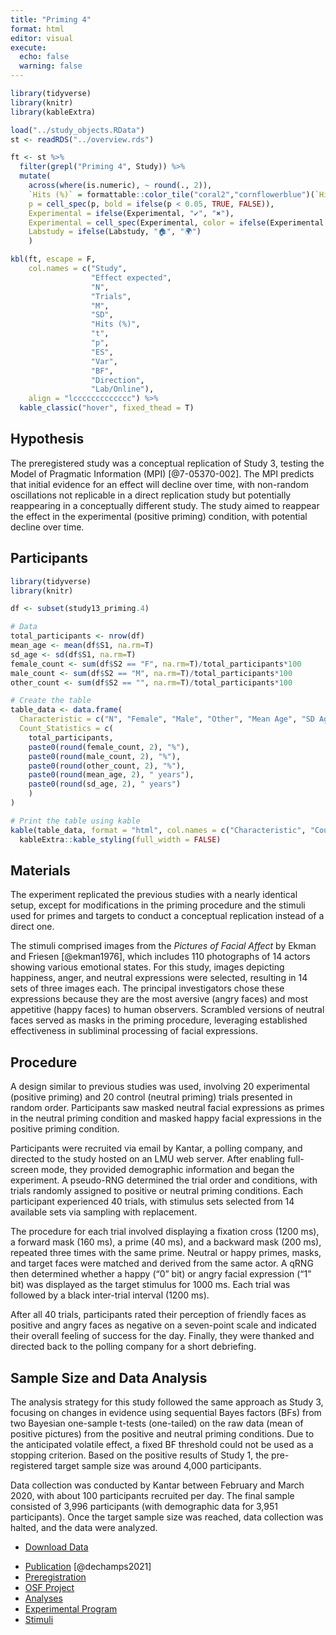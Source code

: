 ```yaml
---
title: "Priming 4"
format: html
editor: visual
execute: 
  echo: false
  warning: false
---
```


```r
library(tidyverse)
library(knitr)
library(kableExtra)

load("../study_objects.RData")
st <- readRDS("../overview.rds")

ft <- st %>%
  filter(grepl("Priming 4", Study)) %>%
  mutate(
    across(where(is.numeric), ~ round(., 2)),
    `Hits (%)` = formattable::color_tile("coral2","cornflowerblue")(`Hits (%)`),
    p = cell_spec(p, bold = ifelse(p < 0.05, TRUE, FALSE)),
    Experimental = ifelse(Experimental, "✔", "✖"),
    Experimental = cell_spec(Experimental, color = ifelse(Experimental == "✔", "darkgreen", "red")),
    Labstudy = ifelse(Labstudy, "🏠", "🌍")
    )

kbl(ft, escape = F,
    col.names = c("Study",
                  "Effect expected",
                  "N",
                  "Trials",
                  "M",
                  "SD",
                  "Hits (%)",
                  "t",
                  "p",
                  "ES",
                  "Var",
                  "BF",
                  "Direction",
                  "Lab/Online"),
    align = "lccccccccccccc") %>%
  kable_classic("hover", fixed_thead = T)
```

## Hypothesis

The preregistered study was a conceptual replication of Study 3, testing the Model of Pragmatic Information (MPI) [@7-05370-002]. The MPI predicts that initial evidence for an effect will decline over time, with non-random oscillations not replicable in a direct replication study but potentially reappearing in a conceptually different study. The study aimed to reappear the effect in the experimental (positive priming) condition, with potential decline over time.

## Participants

```r
library(tidyverse)
library(knitr)

df <- subset(study13_priming.4)

# Data
total_participants <- nrow(df)
mean_age <- mean(df$S1, na.rm=T)
sd_age <- sd(df$S1, na.rm=T)
female_count <- sum(df$S2 == "F", na.rm=T)/total_participants*100
male_count <- sum(df$S2 == "M", na.rm=T)/total_participants*100
other_count <- sum(df$S2 == "", na.rm=T)/total_participants*100

# Create the table
table_data <- data.frame(
  Characteristic = c("N", "Female", "Male", "Other", "Mean Age", "SD Age"),
  Count_Statistics = c(
    total_participants, 
    paste0(round(female_count, 2), "%"),
    paste0(round(male_count, 2), "%"),
    paste0(round(other_count, 2), "%"),
    paste0(round(mean_age, 2), " years"), 
    paste0(round(sd_age, 2), " years")
    )
)

# Print the table using kable
kable(table_data, format = "html", col.names = c("Characteristic", "Count/Statistic")) %>%
  kableExtra::kable_styling(full_width = FALSE)

```

## Materials

The experiment replicated the previous studies with a nearly identical setup, except for modifications in the priming procedure and the stimuli used for primes and targets to conduct a conceptual replication instead of a direct one.

The stimuli comprised images from the *Pictures of Facial Affect* by Ekman and Friesen [@ekman1976], which includes 110 photographs of 14 actors showing various emotional states. For this study, images depicting happiness, anger, and neutral expressions were selected, resulting in 14 sets of three images each. The principal investigators chose these expressions because they are the most aversive (angry faces) and most appetitive (happy faces) to human observers. Scrambled versions of neutral faces served as masks in the priming procedure, leveraging established effectiveness in subliminal processing of facial expressions.

## Procedure

A design similar to previous studies was used, involving 20 experimental (positive priming) and 20 control (neutral priming) trials presented in random order. Participants saw masked neutral facial expressions as primes in the neutral priming condition and masked happy facial expressions in the positive priming condition.

Participants were recruited via email by Kantar, a polling company, and directed to the study hosted on an LMU web server. After enabling full-screen mode, they provided demographic information and began the experiment. A pseudo-RNG determined the trial order and conditions, with trials randomly assigned to positive or neutral priming conditions. Each participant experienced 40 trials, with stimulus sets selected from 14 available sets via sampling with replacement.

The procedure for each trial involved displaying a fixation cross (1200 ms), a forward mask (160 ms), a prime (40 ms), and a backward mask (200 ms), repeated three times with the same prime. Neutral or happy primes, masks, and target faces were matched and derived from the same actor. A qRNG then determined whether a happy ("0" bit) or angry facial expression ("1" bit) was displayed as the target stimulus for 1000 ms. Each trial was followed by a black inter-trial interval (1200 ms).

After all 40 trials, participants rated their perception of friendly faces as positive and angry faces as negative on a seven-point scale and indicated their overall feeling of success for the day. Finally, they were thanked and directed back to the polling company for a short debriefing.

## Sample Size and Data Analysis

The analysis strategy for this study followed the same approach as Study 3, focusing on changes in evidence using sequential Bayes factors (BFs) from two Bayesian one-sample t-tests (one-tailed) on the raw data (mean of positive pictures) from the positive and neutral priming conditions. Due to the anticipated volatile effect, a fixed BF threshold could not be used as a stopping criterion. Based on the positive results of Study 1, the pre-registered target sample size was around 4,000 participants.

Data collection was conducted by Kantar between February and March 2020, with about 100 participants recruited per day. The final sample consisted of 3,996 participants (with demographic data for 3,951 participants). Once the target sample size was reached, data collection was halted, and the data were analyzed.

::: {.callout-tip title="Data" collapse="false"}
-   [Download Data](../data/priming/priming4.csv)
:::

::: {.callout-note title="Resources" collapse="false"}
-   [Publication](https://journals.lub.lu.se/jaex/article/view/23205) [@dechamps2021]
-   [Preregistration](https://osf.io/ckufx)
-   [OSF Project](https://osf.io/hgxt3)
-   [Analyses](https://osf.io/hgxt3/files/osfstorage)
-   [Experimental Program](https://github.com/mrzdcmps/labreport/blob/main/data/priming/n-prime4.html)
-   [Stimuli](../data/priming/NPrime_E.zip)
:::
